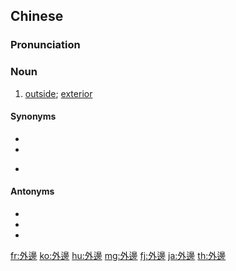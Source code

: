 {{also|外边}}
==Chinese==
{{zh-forms|s=外边}}

===Pronunciation===
{{zh-pron
|m=wàibiān
|c=ngoi6 bin1
|mn=qz,xm,zz:gōa-piⁿ
|cat=n
}}

===Noun===
{{zh-noun}}

# [[outside]]; [[exterior]]

====Synonyms====
* {{zh-l|外面}}
* {{zh-l|外頭}}
* {{qualifier|Min Nan}} {{zh-l|外口|[[gōa-kháu]]}}

====Antonyms====
* {{zh-l|裡邊}}
* {{zh-l|裡面}}
* {{zh-l|裡頭}}

[[fr:外邊]]
[[ko:外邊]]
[[hu:外邊]]
[[mg:外邊]]
[[fj:外邊]]
[[ja:外邊]]
[[th:外邊]]